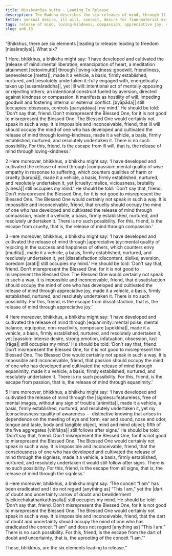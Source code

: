 ```yaml
---
title: Nissāraṇīya sutta - Leading To Release
description: The Buddha describes the six releases of mind, through 1) loving-kindness, 2) compassion, 3) appreciative joy, 4) equanimity, 5) the signless, and 6) the uprooting of the conceit “I am" - that assuredly lead to freedom from 1) ill will, 2) cruelty, 3) dissatisfaction, 4) passion, 5) following after signs, and 6) the conceit “I am" when developed and cultivated to fulfillment.
fetter: sensual desire, ill will, conceit, desire for fine-material existence, desire for immaterial existence, restlessness, ignorance
tags: release of mind, loving-kindness, compassion, appreciative joy, equanimity, signless, conceit, ill will, cruelty, dissatisfaction, passion, signs, doubt, uncertainty, conceit, escape, freedom, an, an6
slug: an6.13
---
```


“Bhikkhus, there are six elements |leading to release::leading to freedom [nissāraṇīya]|. What six?

1 Here, bhikkhus, a bhikkhu might say: ‘I have developed and cultivated the |release of mind::mental liberation, emancipation of heart, a meditation attainment [cetovimutti]| through |loving-kindness::goodwill, friendliness, benevolence [metta]|, made it a vehicle, a basis, firmly established, nurtured, and |resolutely undertaken it::fully engaged with, energetically taken up [susamāraddha]|, yet |ill will::intentional act of mentally opposing or rejecting others; an intentional construct fueled by aversion, directed against kindness or compassion. It manifests as hostility of will, impeding goodwill and fostering internal or external conflict. [byāpāda]| still |occupies::obsesses, controls [pariyādāya]| my mind.’ He should be told: ‘Don’t say that, friend. Don’t misrepresent the Blessed One, for it is not good to misrepresent the Blessed One. The Blessed One would certainly not speak in such a way. It is impossible and inconceivable, friend, that ill will should occupy the mind of one who has developed and cultivated the release of mind through loving-kindness, made it a vehicle, a basis, firmly established, nurtured, and resolutely undertaken it. There is no such possibility. For this, friend, is the escape from ill will, that is, the release of mind through loving-kindness.’

2 Here moreover, bhikkhus, a bhikkhu might say: ‘I have developed and cultivated the release of mind through |compassion::mental quality of wise empathy in response to suffering, which counters qualities of harm or cruelty [karuṇā]|, made it a vehicle, a basis, firmly established, nurtured, and resolutely undertaken it, yet |cruelty::malice, viciousness, brutality [vihesā]| still occupies my mind.’ He should be told: ‘Don’t say that, friend. Don’t misrepresent the Blessed One, for it is not good to misrepresent the Blessed One. The Blessed One would certainly not speak in such a way. It is impossible and inconceivable, friend, that cruelty should occupy the mind of one who has developed and cultivated the release of mind through compassion, made it a vehicle, a basis, firmly established, nurtured, and resolutely undertaken it. There is no such possibility. For this, friend, is the escape from cruelty, that is, the release of mind through compassion.’

3 Here moreover, bhikkhus, a bhikkhu might say: ‘I have developed and cultivated the release of mind through |appreciative joy::mental quality of rejoicing in the success and happiness of others, which counters envy [muditā]|, made it a vehicle, a basis, firmly established, nurtured, and resolutely undertaken it, yet |dissatisfaction::discontent, dislike, aversion, boredom [arati]| still occupies my mind.’ He should be told: ‘Don’t say that, friend. Don’t misrepresent the Blessed One, for it is not good to misrepresent the Blessed One. The Blessed One would certainly not speak in such a way. It is impossible and inconceivable, friend, that dissatisfaction should occupy the mind of one who has developed and cultivated the release of mind through appreciative joy, made it a vehicle, a basis, firmly established, nurtured, and resolutely undertaken it. There is no such possibility. For this, friend, is the escape from dissatisfaction, that is, the release of mind through appreciative joy.’

4 Here moreover, bhikkhus, a bhikkhu might say: ‘I have developed and cultivated the release of mind through |equanimity::mental poise, mental balance, equipoise, non-reactivity, composure [upekkhā]|, made it a vehicle, a basis, firmly established, nurtured, and resolutely undertaken it, yet |passion::intense desire, strong emotion, infatuation, obsession, lust [rāga]| still occupies my mind.’ He should be told: ‘Don’t say that, friend. Don’t misrepresent the Blessed One, for it is not good to misrepresent the Blessed One. The Blessed One would certainly not speak in such a way. It is impossible and inconceivable, friend, that passion should occupy the mind of one who has developed and cultivated the release of mind through equanimity, made it a vehicle, a basis, firmly established, nurtured, and resolutely undertaken it. There is no such possibility. For this, friend, is the escape from passion, that is, the release of mind through equanimity.’

5 Here moreover, bhikkhus, a bhikkhu might say: ‘I have developed and cultivated the release of mind through the |signless::featureless, free of mental images, without any sign of trouble [animitta]|, made it a vehicle, a basis, firmly established, nurtured, and resolutely undertaken it, yet my |consciousness::quality of awareness — distinctive knowing that arises in dependence on the meeting of eye and form, ear and sound, nose and odor, tongue and taste, body and tangible object, mind and mind object; fifth of the five aggregates [viññāṇa]| still follows after signs.’ He should be told: ‘Don’t say that, friend. Don’t misrepresent the Blessed One, for it is not good to misrepresent the Blessed One. The Blessed One would certainly not speak in such a way. It is impossible and inconceivable, friend, that the consciousness of one who has developed and cultivated the release of mind through the signless, made it a vehicle, a basis, firmly established, nurtured, and resolutely undertaken it would still follow after signs. There is no such possibility. For this, friend, is the escape from all signs, that is, the release of mind through the signless.’

6 Here moreover, bhikkhus, a bhikkhu might say: ‘The conceit “I am" has been eradicated and I do not regard [anything as] “This I am,” yet the |dart of doubt and uncertainty::arrow of doubt and bewilderment [vicikicchākathaṅkathāsalla]| still occupies my mind. He should be told: ‘Don’t say that, friend. Don’t misrepresent the Blessed One, for it is not good to misrepresent the Blessed One. The Blessed One would certainly not speak in such a way. It is impossible and inconceivable, friend, that the dart of doubt and uncertainty should occupy the mind of one who has eradicated the conceit “I am" and does not regard [anything as] “This I am.” There is no such possibility. For this, friend, is the escape from the dart of doubt and uncertainty, that is, the uprooting of the conceit “I am.”'

These, bhikkhus, are the six elements leading to release.”